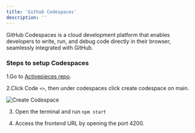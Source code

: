 ```yaml
---
title: 'Github Codespaces'
description: ''
---
```


GitHub Codespaces is a cloud development platform that enables developers to write, run, and debug code directly in their browser, seamlessly integrated with GitHub.

### Steps to setup Codespaces

1.Go to [Activepieces repo](https://github.com/activepieces/activepieces).

2.Click Code `<>`, then under codespaces click create codespace on main.

![Create Codespace](/resources/screenshots/development-setup_codespaces.png)

3. Open the terminal and run `npm start`

4. Access the frontend URL by opening the port 4200.
